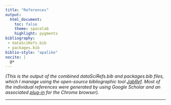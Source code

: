 ```yaml
---
title: "References"
output:
  html_document:
    toc: false
    theme: spacelab 
    highlight: pygments
bibliography: 
 - dataSciRefs.bib
 - packages.bib
biblio-style: "apalike"
nocite: |
  @*
---
```


*(This is the output of the combined dataSciRefs.bib and packages.bib files, which I manage using the open-source bibliographic tool [JabRef](http://www.jabref.org/). Most of the individual references were generated by using Google Scholar and an associated [plug-in](https://chrome.google.com/webstore/detail/google-scholar-button/ldipcbpaocekfooobnbcddclnhejkcpn?hl=en) for the Chrome browser).* 

----------
